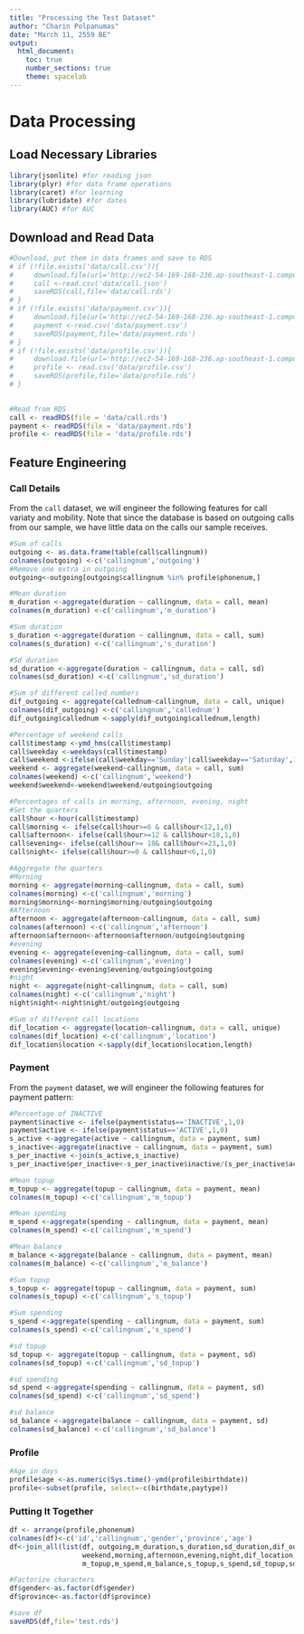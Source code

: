 ```yaml
---
title: "Processing the Test Dataset"
author: "Charin Polpanumas"
date: "March 11, 2559 BE"
output:
  html_document:
    toc: true
    number_sections: true
    theme: spacelab
---
```


# Data Processing
## Load Necessary Libraries
```r
library(jsonlite) #for reading json
library(plyr) #for data frame operations
library(caret) #for learning
library(lubridate) #for dates
library(AUC) #for AUC
```

## Download and Read Data
```r
#Download, put them in data frames and save to RDS
# if (!file.exists('data/call.csv')){
#     download.file(url='http://ec2-54-169-168-236.ap-southeast-1.compute.amazonaws.com/mlwc-tournament/2/testset/cdrtestframe.csv',destfile ='data/call.csv')
#     call <-read.csv('data/call.json')
#     saveRDS(call,file='data/call.rds')
# }
# if (!file.exists('data/payment.csv')){
#     download.file(url='http://ec2-54-169-168-236.ap-southeast-1.compute.amazonaws.com/mlwc-tournament/2/testset/paymenttestframe.csv',destfile ='data/payment.csv')
#     payment <-read.csv('data/payment.csv')
#     saveRDS(payment,file='data/payment.rds')
# }
# if (!file.exists('data/profile.csv')){
#     download.file(url='http://ec2-54-169-168-236.ap-southeast-1.compute.amazonaws.com/mlwc-tournament/2/testset/profiletestframe.csv',destfile ='data/profile.csv')
#     profile <- read.csv('data/profile.csv')
#     saveRDS(profile,file='data/profile.rds')
# }

    
#Read from RDS
call <- readRDS(file = 'data/call.rds')
payment <- readRDS(file = 'data/payment.rds')
profile <- readRDS(file = 'data/profile.rds')

```

## Feature Engineering
### Call Details
From the ```call``` dataset, we will engineer the following features for call variaty and mobility. Note that since the database is based on outgoing calls from our sample, we have little data on the calls our sample receives.

```r

#Sum of calls
outgoing <- as.data.frame(table(call$callingnum))
colnames(outgoing) <-c('callingnum','outgoing')
#Remove one extra in outgoing
outgoing<-outgoing[outgoing$callingnum %in% profile$phonenum,]

#Mean duration
m_duration <-aggregate(duration ~ callingnum, data = call, mean)
colnames(m_duration) <-c('callingnum','m_duration')

#Sum duration
s_duration <-aggregate(duration ~ callingnum, data = call, sum)
colnames(s_duration) <-c('callingnum','s_duration')

#Sd duration
sd_duration <-aggregate(duration ~ callingnum, data = call, sd)
colnames(sd_duration) <-c('callingnum','sd_duration')

#Sum of different called numbers
dif_outgoing <- aggregate(callednum~callingnum, data = call, unique)
colnames(dif_outgoing) <-c('callingnum','callednum')
dif_outgoing$callednum <-sapply(dif_outgoing$callednum,length)

#Percentage of weekend calls
call$timestamp <-ymd_hms(call$timestamp)
call$weekday <-weekdays(call$timestamp)
call$weekend <-ifelse(call$weekday=='Sunday'|call$weekday=='Saturday',1,0)
weekend <- aggregate(weekend~callingnum, data = call, sum)
colnames(weekend) <-c('callingnum','weekend')
weekend$weekend<-weekend$weekend/outgoing$outgoing

#Percentages of calls in morning, afternoon, evening, night
#Set the quarters
call$hour <-hour(call$timestamp)
call$morning <- ifelse(call$hour>=6 & call$hour<12,1,0)
call$afternoon<- ifelse(call$hour>=12 & call$hour<18,1,0)
call$evening<- ifelse(call$hour>= 18& call$hour<=23,1,0)
call$night<- ifelse(call$hour>=0 & call$hour<6,1,0)

#Aggregate the quarters
#Morning
morning <- aggregate(morning~callingnum, data = call, sum)
colnames(morning) <-c('callingnum','morning')
morning$morning<-morning$morning/outgoing$outgoing
#Afternoon
afternoon <- aggregate(afternoon~callingnum, data = call, sum)
colnames(afternoon) <-c('callingnum','afternoon')
afternoon$afternoon<-afternoon$afternoon/outgoing$outgoing
#evening
evening <- aggregate(evening~callingnum, data = call, sum)
colnames(evening) <-c('callingnum','evening')
evening$evening<-evening$evening/outgoing$outgoing
#night
night <- aggregate(night~callingnum, data = call, sum)
colnames(night) <-c('callingnum','night')
night$night<-night$night/outgoing$outgoing

#Sum of different call locations
dif_location <- aggregate(location~callingnum, data = call, unique)
colnames(dif_location) <-c('callingnum','location')
dif_location$location <-sapply(dif_location$location,length)
```

### Payment
From the ```payment``` dataset, we will engineer the following features for payment pattern:
```r
#Percentage of INACTIVE
payment$inactive <- ifelse(payment$status=='INACTIVE',1,0)
payment$active <- ifelse(payment$status=='ACTIVE',1,0)
s_active <-aggregate(active ~ callingnum, data = payment, sum)
s_inactive<-aggregate(inactive ~ callingnum, data = payment, sum)
s_per_inactive <-join(s_active,s_inactive)
s_per_inactive$per_inactive<-s_per_inactive$inactive/(s_per_inactive$active+s_per_inactive$inactive)

#Mean topup
m_topup <- aggregate(topup ~ callingnum, data = payment, mean)
colnames(m_topup) <-c('callingnum','m_topup')

#Mean spending
m_spend <-aggregate(spending ~ callingnum, data = payment, mean)
colnames(m_spend) <-c('callingnum','m_spend')

#Mean balance
m_balance <-aggregate(balance ~ callingnum, data = payment, mean)
colnames(m_balance) <-c('callingnum','m_balance')

#Sum topup
s_topup <- aggregate(topup ~ callingnum, data = payment, sum)
colnames(s_topup) <-c('callingnum','s_topup')

#Sum spending
s_spend <-aggregate(spending ~ callingnum, data = payment, sum)
colnames(s_spend) <-c('callingnum','s_spend')

#sd topup
sd_topup <- aggregate(topup ~ callingnum, data = payment, sd)
colnames(sd_topup) <-c('callingnum','sd_topup')

#sd spending
sd_spend <-aggregate(spending ~ callingnum, data = payment, sd)
colnames(sd_spend) <-c('callingnum','sd_spend')

#sd balance
sd_balance <-aggregate(balance ~ callingnum, data = payment, sd)
colnames(sd_balance) <-c('callingnum','sd_balance')

```

### Profile
```r
#Age in days
profile$age <-as.numeric(Sys.time()-ymd(profile$birthdate))
profile<-subset(profile, select=-c(birthdate,paytype))
```

### Putting It Together
```r
df <- arrange(profile,phonenum)
colnames(df)<-c('id','callingnum','gender','province','age')
df<-join_all(list(df, outgoing,m_duration,s_duration,sd_duration,dif_outgoing,
                  weekend,morning,afternoon,evening,night,dif_location,s_per_inactive,
                  m_topup,m_spend,m_balance,s_topup,s_spend,sd_topup,sd_spend,sd_balance))

#Factorize characters
df$gender<-as.factor(df$gender)
df$province<-as.factor(df$province)

#save df
saveRDS(df,file='test.rds')
```
